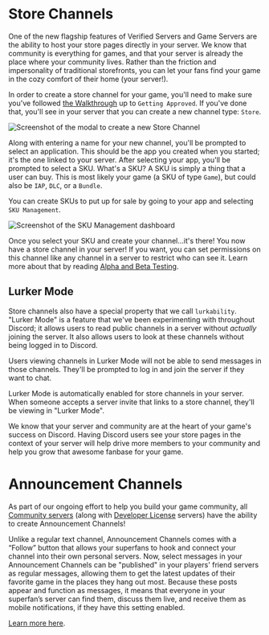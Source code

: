 
# Store Channels

One of the new flagship features of Verified Servers and Game Servers are the ability to host your store pages directly in your server. We know that community is everything for games, and that your server is already the place where your community lives. Rather than the friction and impersonality of traditional storefronts, you can let your fans find your game in the cozy comfort of their home (your server!).

In order to create a store channel for your game, you'll need to make sure you've followed [the Walkthrough](#DOCS_GAME_AND_SERVER_MANAGEMENT_HOW_TO_GET_YOUR_GAME_ON_DISCORD/) up to `Getting Approved`. If you've done that, you'll see in your server that you can create a new channel type: `Store`.

![Screenshot of the modal to create a new Store Channel](create-store-channel.png)

Along with entering a name for your new channel, you'll be prompted to select an application. This should be the app you created when you started; it's the one linked to your server. After selecting your app, you'll be prompted to select a SKU. What's a SKU? A SKU is simply a thing that a user can buy. This is most likely your game (a SKU of type `Game`), but could also be `IAP`, `DLC`, or a `Bundle`.

You can create SKUs to put up for sale by going to your app and selecting `SKU Management`.

![Screenshot of the SKU Management dashboard](sku-management.png)

Once you select your SKU and create your channel...it's there! You now have a store channel in your server! If you want, you can set permissions on this channel like any channel in a server to restrict who can see it. Learn more about that by reading [Alpha and Beta Testing](#DOCS_GAME_AND_SERVER_MANAGEMENT_ALPHA_AND_BETA_TESTING/).

## Lurker Mode

Store channels also have a special property that we call `lurkability`. "Lurker Mode" is a feature that we've been experimenting with throughout Discord; it allows users to read public channels in a server without _actually_ joining the server. It also allows users to look at these channels without being logged in to Discord.

<Alert type="info">

Users viewing channels in Lurker Mode will not be able to send messages in those channels. They'll be prompted to log in and join the server if they want to chat.

</Alert>

Lurker Mode is automatically enabled for store channels in your server. When someone accepts a server invite that links to a store channel, they'll be viewing in "Lurker Mode".

We know that your server and community are at the heart of your game's success on Discord. Having Discord users see your store pages in the context of your server will help drive more members to your community and help you grow that awesome fanbase for your game.

# Announcement Channels

As part of our ongoing effort to help you build your game community, all [Community servers](https://dis.gd/communityservers) (along with [Developer License](docs/game-and-server-management/how-to-get-your-game-on-discord#your-server-your-kingdom) servers) have the ability to create Announcement Channels!

Unlike a regular text channel, Announcement Channels comes with a “Follow” button that allows your superfans to hook and connect your channel into their own personal servers. Now, select messages in your Announcement Channels can be "published" in your players' friend servers as regular messages, allowing them to get the latest updates of their favorite game in the places they hang out most. Because these posts appear and function as messages, it means that everyone in your superfan’s server can find them, discuss them live, and receive them as mobile notifications, if they have this setting enabled.

[Learn more here](https://support.discord.com/hc/en-us/articles/360032008192).
